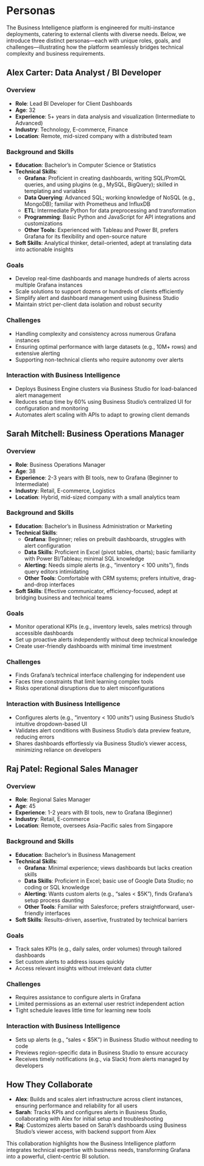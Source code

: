 # Personas

The Business Intelligence platform is engineered for multi-instance deployments, catering to external clients with diverse needs. Below, we introduce three distinct personas—each with unique roles, goals, and challenges—illustrating how the platform seamlessly bridges technical complexity and business requirements.

## Alex Carter: Data Analyst / BI Developer

### Overview

- **Role**: Lead BI Developer for Client Dashboards
- **Age**: 32
- **Experience**: 5+ years in data analysis and visualization (Intermediate to Advanced)
- **Industry**: Technology, E-commerce, Finance
- **Location**: Remote, mid-sized company with a distributed team

### Background and Skills

- **Education**: Bachelor’s in Computer Science or Statistics
- **Technical Skills**:
  - **Grafana**: Proficient in creating dashboards, writing SQL/PromQL queries, and using plugins (e.g., MySQL, BigQuery); skilled in templating and variables
  - **Data Querying**: Advanced SQL; working knowledge of NoSQL (e.g., MongoDB); familiar with Prometheus and InfluxDB
  - **ETL**: Intermediate Python for data preprocessing and transformation
  - **Programming**: Basic Python and JavaScript for API integrations and customizations
  - **Other Tools**: Experienced with Tableau and Power BI, prefers Grafana for its flexibility and open-source nature
- **Soft Skills**: Analytical thinker, detail-oriented, adept at translating data into actionable insights

### Goals

- Develop real-time dashboards and manage hundreds of alerts across multiple Grafana instances
- Scale solutions to support dozens or hundreds of clients efficiently
- Simplify alert and dashboard management using Business Studio
- Maintain strict per-client data isolation and robust security

### Challenges

- Handling complexity and consistency across numerous Grafana instances
- Ensuring optimal performance with large datasets (e.g., 10M+ rows) and extensive alerting
- Supporting non-technical clients who require autonomy over alerts

### Interaction with Business Intelligence

- Deploys Business Engine clusters via Business Studio for load-balanced alert management
- Reduces setup time by 60% using Business Studio’s centralized UI for configuration and monitoring
- Automates alert scaling with APIs to adapt to growing client demands

## Sarah Mitchell: Business Operations Manager

### Overview

- **Role**: Business Operations Manager
- **Age**: 38
- **Experience**: 2-3 years with BI tools, new to Grafana (Beginner to Intermediate)
- **Industry**: Retail, E-commerce, Logistics
- **Location**: Hybrid, mid-sized company with a small analytics team

### Background and Skills

- **Education**: Bachelor’s in Business Administration or Marketing
- **Technical Skills**:
  - **Grafana**: Beginner; relies on prebuilt dashboards, struggles with alert configuration
  - **Data Skills**: Proficient in Excel (pivot tables, charts); basic familiarity with Power BI/Tableau; minimal SQL knowledge
  - **Alerting**: Needs simple alerts (e.g., “inventory < 100 units”), finds query editors intimidating
  - **Other Tools**: Comfortable with CRM systems; prefers intuitive, drag-and-drop interfaces
- **Soft Skills**: Effective communicator, efficiency-focused, adept at bridging business and technical teams

### Goals

- Monitor operational KPIs (e.g., inventory levels, sales metrics) through accessible dashboards
- Set up proactive alerts independently without deep technical knowledge
- Create user-friendly dashboards with minimal time investment

### Challenges

- Finds Grafana’s technical interface challenging for independent use
- Faces time constraints that limit learning complex tools
- Risks operational disruptions due to alert misconfigurations

### Interaction with Business Intelligence

- Configures alerts (e.g., “inventory < 100 units”) using Business Studio’s intuitive dropdown-based UI
- Validates alert conditions with Business Studio’s data preview feature, reducing errors
- Shares dashboards effortlessly via Business Studio’s viewer access, minimizing reliance on developers

## Raj Patel: Regional Sales Manager

### Overview

- **Role**: Regional Sales Manager
- **Age**: 45
- **Experience**: 1-2 years with BI tools, new to Grafana (Beginner)
- **Industry**: Retail, E-commerce
- **Location**: Remote, oversees Asia-Pacific sales from Singapore

### Background and Skills

- **Education**: Bachelor’s in Business Management
- **Technical Skills**:
  - **Grafana**: Minimal experience; views dashboards but lacks creation skills
  - **Data Skills**: Proficient in Excel; basic use of Google Data Studio; no coding or SQL knowledge
  - **Alerting**: Wants custom alerts (e.g., “sales < $5K”), finds Grafana’s setup process daunting
  - **Other Tools**: Familiar with Salesforce; prefers straightforward, user-friendly interfaces
- **Soft Skills**: Results-driven, assertive, frustrated by technical barriers

### Goals

- Track sales KPIs (e.g., daily sales, order volumes) through tailored dashboards
- Set custom alerts to address issues quickly
- Access relevant insights without irrelevant data clutter

### Challenges

- Requires assistance to configure alerts in Grafana
- Limited permissions as an external user restrict independent action
- Tight schedule leaves little time for learning new tools

### Interaction with Business Intelligence

- Sets up alerts (e.g., “sales < $5K”) in Business Studio without needing to code
- Previews region-specific data in Business Studio to ensure accuracy
- Receives timely notifications (e.g., via Slack) from alerts managed by developers

## How They Collaborate

- **Alex**: Builds and scales alert infrastructure across client instances, ensuring performance and reliability for all users
- **Sarah**: Tracks KPIs and configures alerts in Business Studio, collaborating with Alex for initial setup and troubleshooting
- **Raj**: Customizes alerts based on Sarah’s dashboards using Business Studio’s viewer access, with backend support from Alex

This collaboration highlights how the Business Intelligence platform integrates technical expertise with business needs, transforming Grafana into a powerful, client-centric BI solution.
